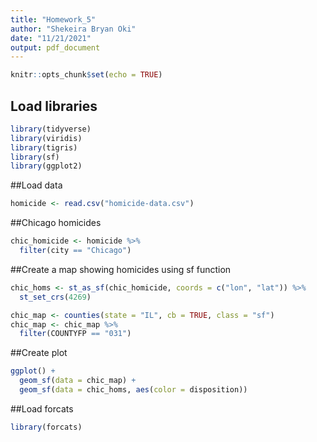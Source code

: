 ```yaml
---
title: "Homework_5"
author: "Shekeira Bryan Oki"
date: "11/21/2021"
output: pdf_document
---
```


```r
knitr::opts_chunk$set(echo = TRUE)
```

## Load libraries
```r
library(tidyverse)
library(viridis)
library(tigris)
library(sf)
library(ggplot2)
```


##Load data
```r
homicide <- read.csv("homicide-data.csv")
```


##Chicago homicides
```r
chic_homicide <- homicide %>%
  filter(city == "Chicago")
```


##Create a map showing homicides using sf function
```r
chic_homs <- st_as_sf(chic_homicide, coords = c("lon", "lat")) %>%
  st_set_crs(4269)

chic_map <- counties(state = "IL", cb = TRUE, class = "sf")
chic_map <- chic_map %>%
  filter(COUNTYFP == "031")
```


##Create plot
```r
ggplot() +
  geom_sf(data = chic_map) +
  geom_sf(data = chic_homs, aes(color = disposition))
```
##Load forcats
```r
library(forcats)
```

